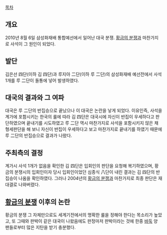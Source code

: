 [[목차]]

== 개요 ==
2010년 8월 6일 삼성화재배 통합예선에서 일어난 대국 분쟁. [[황금의 분쟁]]과 마찬가지로 사석이 그 원인이 되었다.

== 발단 ==
김은선 四단(이하 김 四단)과 루지아 二단(이하 루 二단)의 삼성화재배 예선전에서 사석1개를 루 二단이 돌통에 넣어 발생하였다.

== 대국의 결과와 그 여파 ==
대국은 루 二단의 반집승으로 끝났으나 이 대국은 논란을 낳게 되었다. 이유인즉, 사석을 계가에 포함시키는 한국의 룰에 따라 김 四단은 대국시에 자신이 반집이 우세하다고 판단하였으며 끝내기를 시도하였고 루 二단 역시 마찬가지로 사석을 포함시키지 않은 채 형세판단을 해 보니 자신이 반집이 우세하다고 보고 마찬가지로 끝내기를 하였기 때문에 루 二단의 반집승으로 결과가 나왔다.

== 주최측의 결정 ==
계가시 사석 1개가 없음을 확인한 김 四단은 입회인의 판단을 요청해 복기하였으며, 황금의 분쟁시의 입회인이자 당시 입회인이었던 심종식 八단이 내린 결과는 김 四단의 반집승이 나옴을 확인하였다. 그러나 2004년의 [[황금의 분쟁]]과 마찬가지로 최종 판단은 재대결로 나와버렸다.

== [[황금의 분쟁]] 이후의 논란 ==
황금의 분쟁 그 자체만으로도 세계기전에서의 명확한 룰을 정해야 한다는 목소리가 높았고, 또 그때와 판박이 같은 대국이 나왔음에도 판정마저 판박이라는 것에 한중 [[바둑]] 양 팬들로부터 많은 지탄을 받기 충분했다.
